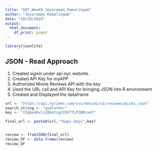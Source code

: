 ```yaml
---
title: "607_Week9_Jeyaraman_Ramalingam"
author: "Jeyaraman Ramalingam"
date: "10/29/2019"
output: 
  html_document:
    df_print: paged
---
```


```r
library(jsonlite)
```

## JSON - Read Approach

1. Created signin under api nyc website.
2. Created API Key for myAPP
3. Authorized Movie Reviews API with the key
4. Used the URL call and API Key for bringing JSON into R environment
5. Created and Displayed the dataframe

```r
url <- "https://api.nytimes.com/svc/movies/v2/reviews/picks.json"
search_string <- "godfather"
key <- "V3q6edKvlzzQHotsgCC8V77LPZBMcxeY"

final_url <- paste0(url,"?&api-key=",key)


review <- fromJSON(final_url)
review_DF <- data.frame(review)
review_DF

```